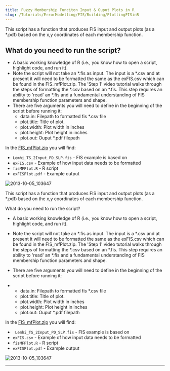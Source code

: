 ```yaml
---
title: Fuzzy Membership Funciton Input & Ouput Plots in R
slug: /Tutorials/ErrorModelling/FIS/Building/PlottingFISinR
---
```



This script has a function that produces FIS input and output plots (as a *.pdf) based on the x,y coordinates of each membership function.

## What do you need to run the script?

- A basic working knowledge of R (i.e., you know how to open a script, highlight code, and run it).
- Note the script will not take an *.fis as input. The input is a *.csv and at present it will need to be formatted the same as the exFIS.csv which can be found in the FIS_mfPlot.zip. The 'Step 1' video tutorial walks through the steps of formatting the *.csv based on an *.fis. This step requires an ability to 'read' an *.fis and a fundamental understanding of FIS membership function parameters and shape.
- There are five arguments you will need to define in the beginning of the script before running it:
  - data.in: Filepath to formatted fis *.csv file
  - plot.title: Title of plot.
  - plot.width: Plot width in inches
  - plot.height: Plot height in inches
  - plot.out: Ouput *.pdf filepath

In the [FIS_mfPlot.zip](http://etal.usu.edu/GCD/Scripts/FIS_mfPlot.zip) you will find:

- `Lemhi_TS_2Input_PD_SLP.fis` - FIS example is based on
- `exFIS.csv` - Example of how input data needs to be formatted
- `fisMFPlot.R` - R script
- `exFISPlot.pdf` - Example output

![2013-10-05_103647](/img/tutorials/2013-10-05_103647.png)

This script has a function that produces FIS input and output plots (as a *.pdf) based on the x,y coordinates of each membership function.     

What do you need to run the script?

- A basic working knowledge of R (i.e., you know how to open a script, highlight code, and run it). 

- Note the script will not take an *.fis as input. The input is a *.csv and at present it will need to be formatted the same as the exFIS.csv which can be found in the FIS_mfPlot.zip.  The 'Step 1' video tutorial walks through the steps of formatting the *.csv based on an *.fis.  This step requires an ability to 'read' an *.fis and a fundamental understanding of FIS membership function parameters and shape.      

- There are five arguments you will need to define in the beginning of the script before running it:

- - data.in:      Filepath to formatted fis *.csv file
  - plot.title:    Title of plot.
  - plot.width:  Plot width in inches
  - plot.height: Plot height in inches
  - plot.out:      Ouput *.pdf filepath



In the [FIS_mfPlot.zip](http://etal.usu.edu/GCD/Scripts/FIS_mfPlot.zip) you will find:

- ` Lemhi_TS_2Input_PD_SLP.fis` - FIS example is based on
- `exFIS.csv` - Example of how input data needs to be formatted
- `fisMFPlot.R` - R script
- `exFISPlot.pdf` - Example output



![2013-10-05_103647](/img/tutorials/2013-10-05_103647.png)

------

